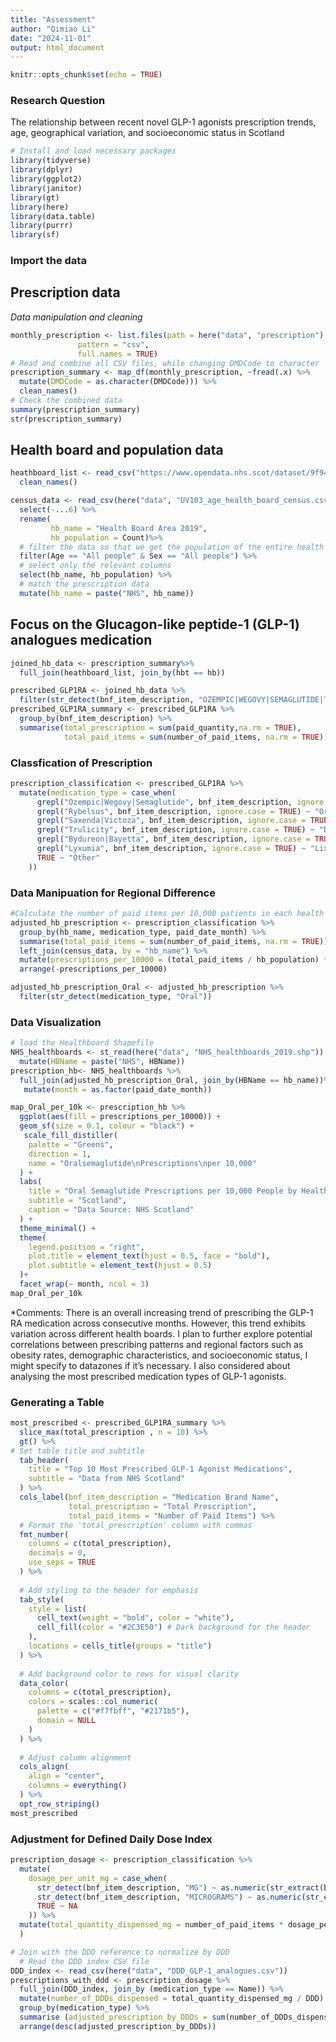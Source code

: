 ```yaml
---
title: "Assessment"
author: "Qimiao Li"
date: "2024-11-01"
output: html_document
---
```


```r
knitr::opts_chunk$set(echo = TRUE)
```

### Research Question
The relationship between recent novel GLP-1 agonists prescription trends, age, geographical variation, and socioeconomic status in Scotland


```r
# Install and load necessary packages
library(tidyverse)
library(dplyr)
library(ggplot2)
library(janitor) 
library(gt) 
library(here) 
library(data.table)
library(purrr) 
library(sf)
```

### Import the data

## Prescription data 
*Data manipulation and cleaning*
```r
monthly_prescription <- list.files(path = here("data", "prescription"),
               pattern = "csv",
               full.names = TRUE) 
# Read and combine all CSV files, while changing DMDCode to character
prescription_summary <- map_df(monthly_prescription, ~fread(.x) %>%
  mutate(DMDCode = as.character(DMDCode))) %>%   
  clean_names()
# Check the combined data
summary(prescription_summary)
str(prescription_summary)
```

## Health board and population data 
```r
heathboard_list <- read_csv("https://www.opendata.nhs.scot/dataset/9f942fdb-e59e-44f5-b534-d6e17229cc7b/resource/652ff726-e676-4a20-abda-435b98dd7bdc/download/hb14_hb19.csv") %>% 
  clean_names()

census_data <- read_csv(here("data", "UV103_age_health_board_census.csv"), skip = 10) %>% 
  select(-...6) %>% 
  rename(
         hb_name = "Health Board Area 2019",
         hb_population = Count)%>% 
  # filter the data so that we get the population of the entire health board
  filter(Age == "All people" & Sex == "All people") %>% 
  # select only the relevant columns
  select(hb_name, hb_population) %>% 
  # match the prescription data
  mutate(hb_name = paste("NHS", hb_name))
```

## Focus on the Glucagon-like peptide-1 (GLP-1) analogues medication
```r
joined_hb_data <- prescription_summary%>% 
  full_join(heathboard_list, join_by(hbt == hb))

prescribed_GLP1RA <- joined_hb_data %>% 
  filter(str_detect(bnf_item_description, "OZEMPIC|WEGOVY|SEMAGLUTIDE|TRULICITY|SAXENDA|RYBELSUS|VICTOZA|BAYETTA|BYDUREON|LYXUMIA")) 
prescribed_GLP1RA_summary <- prescribed_GLP1RA %>% 
  group_by(bnf_item_description) %>%
  summarise(total_prescription = sum(paid_quantity,na.rm = TRUE),
            total_paid_items = sum(number_of_paid_items, na.rm = TRUE))

```

### Classfication of Prescription
```r
prescription_classification <- prescribed_GLP1RA %>% 
  mutate(medication_type = case_when(
      grepl("Ozempic|Wegovy|Semaglutide", bnf_item_description, ignore.case = TRUE) ~ "Semaglutide",
      grepl("Rybelsus", bnf_item_description, ignore.case = TRUE) ~ "Oral semaglutide",
      grepl("Saxenda|Victoza", bnf_item_description, ignore.case = TRUE) ~ "Liraglutide",
      grepl("Trulicity", bnf_item_description, ignore.case = TRUE) ~ "Dulaglutide",
      grepl("Bydureon|Bayetta", bnf_item_description, ignore.case = TRUE) ~ "Exenatide",
      grepl("Lyxumia", bnf_item_description, ignore.case = TRUE) ~ "Lixisenatide",
      TRUE ~ "Other"
    )) 
```

### Data Manipuation for Regional Difference
```r
#Calculate the number of paid items per 10,000 patients in each health board. 
adjusted_hb_prescription <- prescription_classification %>%
  group_by(hb_name, medication_type, paid_date_month) %>%
  summarise(total_paid_items = sum(number_of_paid_items, na.rm = TRUE)) %>%
  left_join(census_data, by = "hb_name") %>%
  mutate(prescriptions_per_10000 = (total_paid_items / hb_population) * 10000) %>% 
  arrange(-prescriptions_per_10000)

adjusted_hb_prescription_Oral <- adjusted_hb_prescription %>% 
  filter(str_detect(medication_type, "Oral"))

```
### Data Visualization
```r
# load the Healthboard Shapefile
NHS_healthboards <- st_read(here("data", "NHS_healthboards_2019.shp")) %>% 
  mutate(HBName = paste("NHS", HBName))
prescription_hb<- NHS_healthboards %>%
  full_join(adjusted_hb_prescription_Oral, join_by(HBName == hb_name))%>% 
   mutate(month = as.factor(paid_date_month))

map_Oral_per_10k <- prescription_hb %>%
  ggplot(aes(fill = prescriptions_per_10000)) + 
  geom_sf(size = 0.1, colour = "black") +
   scale_fill_distiller(
    palette = "Greens", 
    direction = 1,
    name = "Oralsemaglutide\nPrescriptions\nper 10,000"
  ) +
  labs(
    title = "Oral Semaglutide Prescriptions per 10,000 People by Health Board",
    subtitle = "Scotland",
    caption = "Data Source: NHS Scotland"
  ) +
  theme_minimal() +
  theme(
    legend.position = "right",
    plot.title = element_text(hjust = 0.5, face = "bold"),
    plot.subtitle = element_text(hjust = 0.5)
  )+
  facet_wrap(~ month, ncol = 3) 
map_Oral_per_10k
```

*Comments: There is an overall increasing trend of prescribing the GLP-1 RA medication across consecutive months. However, this trend exhibits variation across different health boards.  I plan to further explore potential correlations between prescribing patterns and regional factors such as obesity rates, demographic characteristics, and socioeconomic status, I might specify to datazones if it's necessary. I also considered about analysing the most prescribed medication types of GLP-1 agonists.


### Generating a Table
```r
most_prescribed <- prescribed_GLP1RA_summary %>% 
  slice_max(total_prescription , n = 10) %>% 
  gt() %>% 
# Set table title and subtitle
  tab_header(
    title = "Top 10 Most Prescribed GLP-1 Agonist Medications",
    subtitle = "Data from NHS Scotland"
  ) %>%
  cols_label(bnf_item_description = "Medication Brand Name",
             total_prescription = "Total Prescription",
             total_paid_items = "Number of Paid Items") %>% 
  # Format the 'total_prescription' column with commas
  fmt_number(
    columns = c(total_prescription),
    decimals = 0,
    use_seps = TRUE
  ) %>%
  
  # Add styling to the header for emphasis
  tab_style(
    style = list(
      cell_text(weight = "bold", color = "white"),
      cell_fill(color = "#2C3E50") # Dark background for the header
    ),
    locations = cells_title(groups = "title")
  ) %>%
  
  # Add background color to rows for visual clarity
  data_color(
    columns = c(total_prescription),
    colors = scales::col_numeric(
      palette = c("#f7fbff", "#2171b5"),
      domain = NULL
    )
  ) %>%
  
  # Adjust column alignment
  cols_align(
    align = "center",
    columns = everything()
  ) %>%
  opt_row_striping()
most_prescribed

```

### Adjustment for Defined Daily Dose Index
```r
prescription_dosage <- prescription_classification %>%
  mutate(
    dosage_per_unit_mg = case_when(
      str_detect(bnf_item_description, "MG") ~ as.numeric(str_extract(bnf_item_description, "\\d+(\\.\\d+)?(?=MG)")),
      str_detect(bnf_item_description, "MICROGRAMS") ~ as.numeric(str_extract(bnf_item_description, "\\d+(\\.\\d+)?(?=MICROGRAMS)")) / 1000, 
      TRUE ~ NA
    )) %>% 
  mutate(total_quantity_dispensed_mg = number_of_paid_items * dosage_per_unit_mg
  )

# Join with the DDD reference to normalize by DDD
  # Read the DDD index CSV file
DDD_index <- read_csv(here("data", "DDD_GLP-1_analogues.csv"))
prescriptions_with_ddd <- prescription_dosage %>%
  full_join(DDD_index, join_by (medication_type == Name)) %>% 
  mutate(number_of_DDDs_dispensed = total_quantity_dispensed_mg / DDD) %>% 
  group_by(medication_type) %>% 
  summarise (adjusted_prescription_by_DDDs = sum(number_of_DDDs_dispensed)) %>% 
  arrange(desc(adjusted_prescription_by_DDDs))

```
